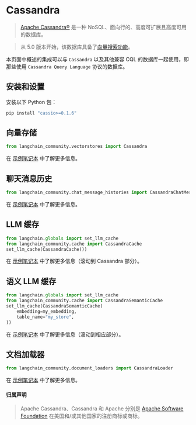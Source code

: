 # Cassandra

> [Apache Cassandra®](https://cassandra.apache.org/) 是一种 NoSQL、面向行的、高度可扩展且高度可用的数据库。

> 从 5.0 版本开始，该数据库具备了[向量搜索功能](https://cassandra.apache.org/doc/trunk/cassandra/vector-search/overview.html)。

本页面中概述的集成可以与 `Cassandra` 以及其他兼容 CQL 的数据库一起使用，即那些使用 `Cassandra Query Language` 协议的数据库。

## 安装和设置

安装以下 Python 包：

```bash
pip install "cassio>=0.1.6"
```

## 向量存储

```python
from langchain_community.vectorstores import Cassandra
```

在 [示例笔记本](/docs/integrations/vectorstores/cassandra) 中了解更多信息。

## 聊天消息历史

```python
from langchain_community.chat_message_histories import CassandraChatMessageHistory
```

在 [示例笔记本](/docs/integrations/memory/cassandra_chat_message_history) 中了解更多信息。

## LLM 缓存

```python
from langchain.globals import set_llm_cache
from langchain_community.cache import CassandraCache
set_llm_cache(CassandraCache())
```

在 [示例笔记本](/docs/integrations/llms/llm_caching#cassandra-caches) 中了解更多信息（滚动到 Cassandra 部分）。

## 语义 LLM 缓存

```python
from langchain.globals import set_llm_cache
from langchain_community.cache import CassandraSemanticCache
set_llm_cache(CassandraSemanticCache(
    embedding=my_embedding,
    table_name="my_store",
))
```

在 [示例笔记本](/docs/integrations/llms/llm_caching#cassandra-caches) 中了解更多信息（滚动到相应部分）。

## 文档加载器

```python
from langchain_community.document_loaders import CassandraLoader
```

在 [示例笔记本](/docs/integrations/document_loaders/cassandra) 中了解更多信息。

#### 归属声明

> Apache Cassandra、Cassandra 和 Apache 分别是 [Apache Software Foundation](http://www.apache.org/) 在美国和/或其他国家的注册商标或商标。